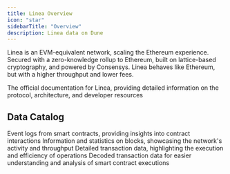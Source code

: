 ```yaml
---
title: Linea Overview
icon: "star"
sidebarTitle: "Overview"
description: Linea data on Dune
---
```


Linea is an EVM-equivalent network, scaling the Ethereum experience. Secured with a zero-knowledge rollup to Ethereum, built on lattice-based cryptography, and powered by Consensys. Linea behaves like Ethereum, but with a higher throughput and lower fees.


<CardGroup cols={1}>
  <Card title="Linea docs" icon="link" href="https://docs.linea.build/">
    The official documentation for Linea, providing detailed information on the protocol, architecture, and developer resources
  </Card>
</CardGroup>

## Data Catalog

<CardGroup cols={2}>
  <Card title="Logs" icon="bolt" href="/data-catalog/evm/linea/raw/logs">
    Event logs from smart contracts, providing insights into contract interactions
  </Card>
  <Card title="Blocks" icon="cubes" href="/data-catalog/evm/linea/raw/blocks">
    Information and statistics on blocks, showcasing the network's activity and throughput
  </Card>
  <Card title="Transactions" icon="message-arrow-up" href="/data-catalog/evm/linea/raw/transactions">
    Detailed transaction data, highlighting the execution and efficiency of operations
  </Card>
  <Card title="Decoded" icon="file" href="/data-catalog/evm/linea/decoded/overview">
    Decoded transaction data for easier understanding and analysis of smart contract executions
  </Card>
</CardGroup>
